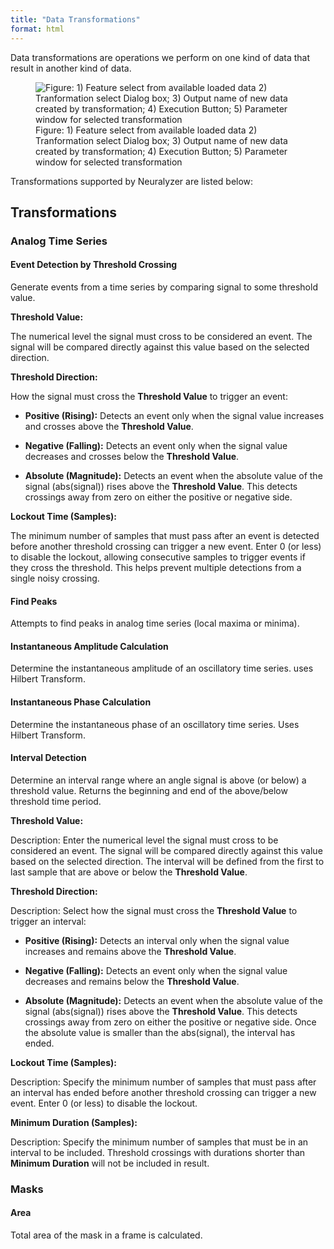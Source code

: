 ```yaml
---
title: "Data Transformations"
format: html
---
```


Data transformations are operations we perform on one kind of data that result in another kind of data.

![Figure: 1) Feature select from available loaded data 2) Tranformation select Dialog box; 3) Output name of new data created by transformation; 4) Execution Button; 5) Parameter window for selected transformation](images/clipboard-2963664009.png)

Transformations supported by Neuralyzer are listed below:

## Transformations

### Analog Time Series

#### Event Detection by Threshold Crossing

Generate events from a time series by comparing signal to some threshold value.

**Threshold Value:**

The numerical level the signal must cross to be considered an event. The signal will be compared directly against this value based on the selected direction.

**Threshold Direction:**

How the signal must cross the **Threshold Value** to trigger an event:

-   **Positive (Rising):** Detects an event only when the signal value increases and crosses above the **Threshold Value**.

-   **Negative (Falling):** Detects an event only when the signal value decreases and crosses below the **Threshold Value**.

-   **Absolute (Magnitude):** Detects an event when the absolute value of the signal (abs(signal)) rises above the **Threshold Value**. This detects crossings away from zero on either the positive or negative side.

**Lockout Time (Samples):**

The minimum number of samples that must pass after an event is detected before another threshold crossing can trigger a new event. Enter 0 (or less) to disable the lockout, allowing consecutive samples to trigger events if they cross the threshold. This helps prevent multiple detections from a single noisy crossing.

#### Find Peaks

Attempts to find peaks in analog time series (local maxima or minima).

#### Instantaneous Amplitude Calculation

Determine the instantaneous amplitude of an oscillatory time series. uses Hilbert Transform.

#### Instantaneous Phase Calculation

Determine the instantaneous phase of an oscillatory time series. Uses Hilbert Transform.

#### Interval Detection

Determine an interval range where an angle signal is above (or below) a threshold value. Returns the beginning and end of the above/below threshold time period.

**Threshold Value:**

Description: Enter the numerical level the signal must cross to be considered an event. The signal will be compared directly against this value based on the selected direction. The interval will be defined from the first to last sample that are above or below the **Threshold Value**.

**Threshold Direction:**

Description: Select how the signal must cross the **Threshold Value** to trigger an interval:

-   **Positive (Rising):** Detects an interval only when the signal value increases and remains above the **Threshold Value**.

-   **Negative (Falling):** Detects an event only when the signal value decreases and remains below the **Threshold Value**.

-   **Absolute (Magnitude):** Detects an event when the absolute value of the signal (abs(signal)) rises above the **Threshold Value**. This detects crossings away from zero on either the positive or negative side. Once the absolute value is smaller than the abs(signal), the interval has ended.

**Lockout Time (Samples):**

Description: Specify the minimum number of samples that must pass after an interval has ended before another threshold crossing can trigger a new event. Enter 0 (or less) to disable the lockout.

**Minimum Duration (Samples):**

Description: Specify the minimum number of samples that must be in an interval to be included. Threshold crossings with durations shorter than **Minimum Duration** will not be included in result.

### Masks

#### Area

Total area of the mask in a frame is calculated.
